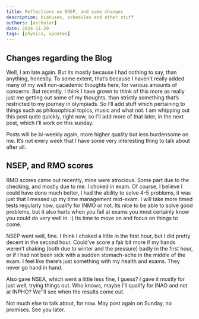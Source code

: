 ```yaml
---
title: Reflections on NSEP, and some changes
description: hiatuses, schedules and other stuff
authors: [ascholar]
date: 2024-11-29
tags: [physics, updates]
---
```

## Changes regarding the Blog

Well, I am late again. But its mostly because I had nothing to say, than anything, honestly. To some extent, that’s because I haven’t really added many of my well non-academic thoughts here, for various amounts of concerns. But recently, I think I have grown to think of this more as really just me getting out some of my thoughts, than strictly something that’s restricted to my journey in olympiads. So I’ll add stuff which pertaining to things such as philosophical topics, music and what not. I am whipping out this post quite quickly, right now, so I’ll add more of that later, in the next post, which I’ll work on this sunday.

Posts will be bi-weekly again, more higher quality but less burdensome on me. It’s not every week that I have some very interesting thing to talk about after all.

## NSEP, and RMO scores

RMO scores came out recently, mine were atrocious. Some part due to the checking, and mostly due to me. I choked in exam. Of course, I believe I could have done much better, I had the ability to solve 4-5 problems, it was just that I messed up my time management mid-exam. I will take more timed tests regularly now, qualify for INMO or not. Its nice to be able to solve good problems, but it also hurts when you fail at exams you most certainly know you could do very well in. :) Its time to move on and focus on things to come.

NSEP went well, fine. I think I choked a little in the first hour, but I did pretty decent in the second hour. Could’ve score a fair bit more if my hands weren’t shaking (both due to winter and the pressure) badly in the first hour, or if I had not been sick with a sudden stomach-ache in the middle of the exam. I feel like there’s just something with my health and exams. They never go hand in hand.

Also gave NSEA, which went a little less fine, I guess? I gave it mostly for just well, trying things out. Who knows, maybe I’ll qualify for INAO and not at INPHO? We’'ll see when the results come out.

Not much else to talk about, for now. May post again on Sunday, no promises. See you later. 
